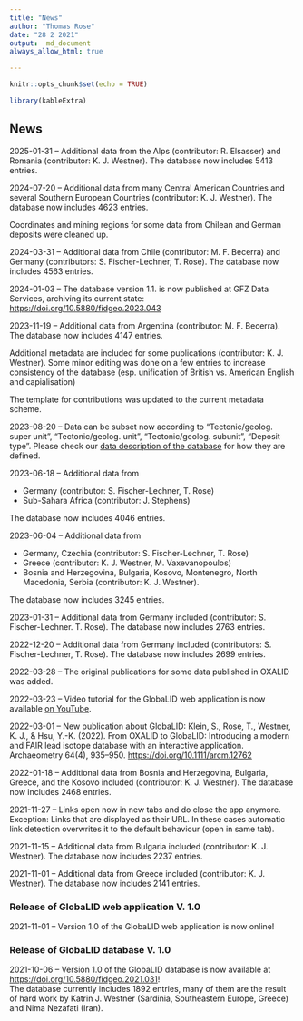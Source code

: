 ```yaml
---
title: "News"
author: "Thomas Rose"
date: "28 2 2021"
output:  md_document
always_allow_html: true

---
```


```r
knitr::opts_chunk$set(echo = TRUE)

library(kableExtra)

```

## News

2025-01-31 -- Additional data from the Alps (contributor: R. Elsasser) and Romania (contributor: K. J. Westner). The database now includes 5413 entries. 

2024-07-20 -- Additional data from many Central American Countries and several Southern European Countries (contributor: K. J. Westner). The database now includes 4623 entries. 

Coordinates and mining regions for some data from Chilean and German deposits were cleaned up.  

2024-03-31 -- Additional data from Chile (contributor: M. F. Becerra) and Germany (contributors: S. Fischer-Lechner, T. Rose). The database now includes 4563 entries. 

2024-01-03 -- The database version 1.1. is now published at GFZ Data Services, archiving its current state: <https://doi.org/10.5880/fidgeo.2023.043>

2023-11-19 -- Additional data from Argentina (contributor: M. F. Becerra). The database now includes 4147 entries. 

Additional metadata are included for some publications (contributor: K. J. Westner). Some minor editing was done on a few entries to increase consistency of the database (esp. unification of British vs. American English and capialisation)

The template for contributions was updated to the current metadata scheme. 

2023-08-20 -- Data can be subset now according to "Tectonic/geolog. super unit", "Tectonic/geolog. unit", "Tectonic/geolog. subunit", "Deposit type". Please check our <a href="https://doi.org/10.5880/fidgeo.2021.031" target="_blank">data description of the database</a> for how they are defined. 

2023-06-18 -- Additional data from 

* Germany (contributor: S. Fischer-Lechner, T. Rose)
* Sub-Sahara Africa (contributor: J. Stephens)

The database now includes 4046 entries. 

2023-06-04 -- Additional data from 

* Germany, Czechia (contributor: S. Fischer-Lechner, T. Rose)
* Greece (contributor: K. J. Westner, M. Vaxevanopoulos) 
* Bosnia and Herzegovina, Bulgaria, Kosovo, Montenegro, North Macedonia, Serbia (contributor: K. J. Westner). 

The database now includes 3245 entries.

2023-01-31 -- Additional data from Germany included (contributor: S. Fischer-Lechner. T. Rose). The database now includes 2763 entries.

2022-12-20 -- Additional data from Germany included (contributors: S. Fischer-Lechner, T. Rose). The database now includes 2699 entries. 

2022-03-28 -- The original publications for some data published in OXALID was added.

2022-03-23 -- Video tutorial for the GlobaLID web application is now available <a href="https://www.youtube.com/watch?v=qwKStMc-068" target="_blank">on YouTube</a>.

2022-03-01 -- New publication about GlobaLID: Klein, S., Rose, T., Westner, K. J., & Hsu, Y.-K. (2022). From OXALID to GlobaLID: Introducing a modern and FAIR lead isotope database with an interactive application. Archaeometry 64(4), 935--950. <a href="https://doi.org/10.1111/arcm.12762" target="_blank">https://doi.org/10.1111/arcm.12762</a>

2022-01-18 -- Additional data from Bosnia and Herzegovina, Bulgaria, Greece, and the Kosovo included (contributor: K. J. Westner). The database now includes 2468 entries. 

2021-11-27 -- Links open now in new tabs and do close the app anymore. Exception: Links that are displayed as their URL. In these cases automatic link detection overwrites it to the default behaviour (open in same tab).

2021-11-15 -- Additional data from Bulgaria included (contributor: K. J. Westner). The database now includes 2237 entries. 

2021-11-01 -- Additional data from Greece included (contributor: K. J. Westner). The database now includes 2141 entries. 

### Release of GlobaLID web application V. 1.0

2021-11-01 -- Version 1.0 of the GlobaLID web application is now online! 

### Release of GlobaLID database V. 1.0

2021-10-06 -- Version 1.0 of the GlobaLID database is now available at [https://doi.org/10.5880/fidgeo.2021.031](https://doi.org/10.5880/fidgeo.2021.031){target="_blank"}!  
The database currently includes 1892 entries, many of them are the result of hard work by Katrin J. Westner (Sardinia, Southeastern Europe, Greece) and Nima Nezafati (Iran). 

